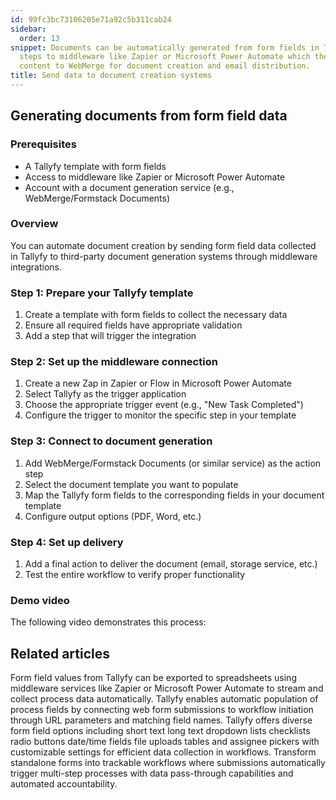 ```yaml
---
id: 99fc3bc73106205e71a92c5b311cab24
sidebar:
  order: 13
snippet: Documents can be automatically generated from form fields in Tallyfy by connecting
  steps to middleware like Zapier or Microsoft Power Automate which then sends the
  content to WebMerge for document creation and email distribution.
title: Send data to document creation systems
---
```


## Generating documents from form field data

### Prerequisites
- A Tallyfy template with form fields
- Access to middleware like Zapier or Microsoft Power Automate
- Account with a document generation service (e.g., WebMerge/Formstack Documents)

### Overview
You can automate document creation by sending form field data collected in Tallyfy to third-party document generation systems through middleware integrations.

### Step 1: Prepare your Tallyfy template
1. Create a template with form fields to collect the necessary data
2. Ensure all required fields have appropriate validation
3. Add a step that will trigger the integration

### Step 2: Set up the middleware connection
1. Create a new Zap in Zapier or Flow in Microsoft Power Automate
2. Select Tallyfy as the trigger application
3. Choose the appropriate trigger event (e.g., "New Task Completed")
4. Configure the trigger to monitor the specific step in your template

### Step 3: Connect to document generation
1. Add WebMerge/Formstack Documents (or similar service) as the action step
2. Select the document template you want to populate
3. Map the Tallyfy form fields to the corresponding fields in your document template
4. Configure output options (PDF, Word, etc.)

### Step 4: Set up delivery
1. Add a final action to deliver the document (email, storage service, etc.)
2. Test the entire workflow to verify proper functionality

### Demo video
The following video demonstrates this process:

<lite-vimeo videoid="311699511"></lite-vimeo>


## Related articles
<CardGrid>
<LinkTitleCard header="<b>Middleware > Stream data to a spreadsheet</b>" href="/products/pro/integrations/middleware/how-can-i-export-form-fields-from-tallyfy-to-spreadsheet/" > Form field values from Tallyfy can be exported to spreadsheets using middleware services like Zapier or Microsoft Power Automate to stream and collect process data automatically. </LinkTitleCard>
<LinkTitleCard header="<b>Launching > Launch a process from a web form</b>" href="/products/pro/launching/how-to-launch-a-tallyfy-process-from-a-webform/" > Tallyfy enables automatic population of process fields by connecting web form submissions to workflow initiation through URL parameters and matching field names. </LinkTitleCard>
<LinkTitleCard header="<b>Tasks > Types of form fields</b>" href="/products/pro/tracking-and-tasks/tasks/what-are-form-fields-in-tallyfy/" > Tallyfy offers diverse form field options including short text long text dropdown lists checklists radio buttons date/time fields file uploads tables and assignee pickers with customizable settings for efficient data collection in workflows. </LinkTitleCard>
<LinkTitleCard header="<b>Features > Structure intake</b>" href="/products/pro/tutorials/features/structure-intake/" > Transform standalone forms into trackable workflows where submissions automatically trigger multi-step processes with data pass-through capabilities and automated accountability. </LinkTitleCard>
</CardGrid>